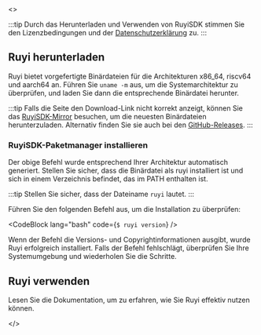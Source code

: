 
<ReleaseProvider>
  <>

:::tip
Durch das Herunterladen und Verwenden von RuyiSDK stimmen Sie den Lizenzbedingungen und der [Datenschutzerklärung](https://ruyisdk.org/docs/legal/privacyPolicy/) zu.
:::

## Ruyi herunterladen

Ruyi bietet vorgefertigte Binärdateien für die Architekturen x86_64, riscv64 und aarch64 an. Führen Sie ``uname -m`` aus, um die Systemarchitektur zu überprüfen, und laden Sie dann die entsprechende Binärdatei herunter.

<ArchSelector language="de"/>

:::tip
Falls die Seite den Download-Link nicht korrekt anzeigt, können Sie das [RuyiSDK-Mirror](https://mirror.iscas.ac.cn/ruyisdk/ruyi/releases/) besuchen, um die neuesten Binärdateien herunterzuladen. Alternativ finden Sie sie auch bei den [GitHub-Releases](https://github.com/ruyisdk/ruyi/releases).
:::

### RuyiSDK-Paketmanager installieren

Der obige Befehl wurde entsprechend Ihrer Architektur automatisch generiert. Stellen Sie sicher, dass die Binärdatei als ruyi installiert ist und sich in einem Verzeichnis befindet, das im PATH enthalten ist.

:::tip
Stellen Sie sicher, dass der Dateiname ``ruyi`` lautet.
:::

Führen Sie den folgenden Befehl aus, um die Installation zu überprüfen:

<CodeBlock lang="bash" code={`
$ ruyi version
`} />

Wenn der Befehl die Versions- und Copyrightinformationen ausgibt, wurde Ruyi erfolgreich installiert. Falls der Befehl fehlschlägt, überprüfen Sie Ihre Systemumgebung und wiederholen Sie die Schritte.

## Ruyi verwenden

Lesen Sie die Dokumentation, um zu erfahren, wie Sie Ruyi effektiv nutzen können.

  </>
</ReleaseProvider>

